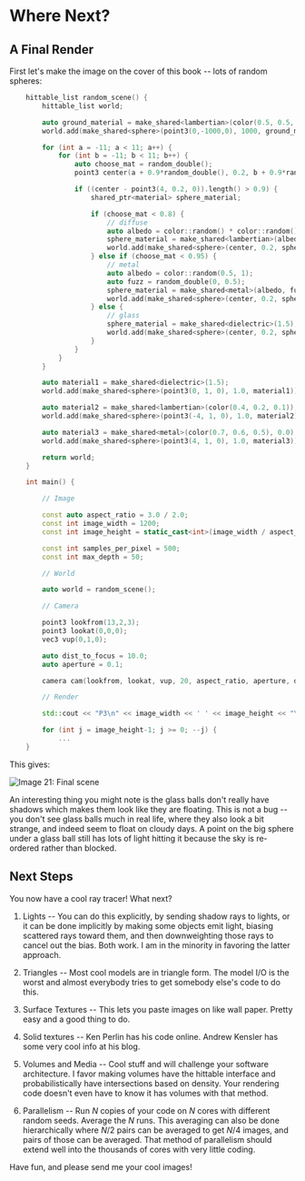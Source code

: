 # Where Next?

## A Final Render

First let's make the image on the cover of this book -- lots of random spheres:

```cpp filename="main.cc | Final scene"
    hittable_list random_scene() {
        hittable_list world;

        auto ground_material = make_shared<lambertian>(color(0.5, 0.5, 0.5));
        world.add(make_shared<sphere>(point3(0,-1000,0), 1000, ground_material));

        for (int a = -11; a < 11; a++) {
            for (int b = -11; b < 11; b++) {
                auto choose_mat = random_double();
                point3 center(a + 0.9*random_double(), 0.2, b + 0.9*random_double());

                if ((center - point3(4, 0.2, 0)).length() > 0.9) {
                    shared_ptr<material> sphere_material;

                    if (choose_mat < 0.8) {
                        // diffuse
                        auto albedo = color::random() * color::random();
                        sphere_material = make_shared<lambertian>(albedo);
                        world.add(make_shared<sphere>(center, 0.2, sphere_material));
                    } else if (choose_mat < 0.95) {
                        // metal
                        auto albedo = color::random(0.5, 1);
                        auto fuzz = random_double(0, 0.5);
                        sphere_material = make_shared<metal>(albedo, fuzz);
                        world.add(make_shared<sphere>(center, 0.2, sphere_material));
                    } else {
                        // glass
                        sphere_material = make_shared<dielectric>(1.5);
                        world.add(make_shared<sphere>(center, 0.2, sphere_material));
                    }
                }
            }
        }

        auto material1 = make_shared<dielectric>(1.5);
        world.add(make_shared<sphere>(point3(0, 1, 0), 1.0, material1));

        auto material2 = make_shared<lambertian>(color(0.4, 0.2, 0.1));
        world.add(make_shared<sphere>(point3(-4, 1, 0), 1.0, material2));

        auto material3 = make_shared<metal>(color(0.7, 0.6, 0.5), 0.0);
        world.add(make_shared<sphere>(point3(4, 1, 0), 1.0, material3));

        return world;
    }

    int main() {

        // Image

        const auto aspect_ratio = 3.0 / 2.0;
        const int image_width = 1200;
        const int image_height = static_cast<int>(image_width / aspect_ratio);

        const int samples_per_pixel = 500;
        const int max_depth = 50;

        // World

        auto world = random_scene();

        // Camera

        point3 lookfrom(13,2,3);
        point3 lookat(0,0,0);
        vec3 vup(0,1,0);

        auto dist_to_focus = 10.0;
        auto aperture = 0.1;

        camera cam(lookfrom, lookat, vup, 20, aspect_ratio, aperture, dist_to_focus);

        // Render

        std::cout << "P3\n" << image_width << ' ' << image_height << "\n255\n";

        for (int j = image_height-1; j >= 0; --j) {
            ...
    }
```

This gives:

![Image 21: Final scene](../images/img-1.21-book1-final.jpg)

An interesting thing you might note is the glass balls don't really have shadows which makes them
look like they are floating. This is not a bug -- you don't see glass balls much in real life, where
they also look a bit strange, and indeed seem to float on cloudy days. A point on the big sphere
under a glass ball still has lots of light hitting it because the sky is re-ordered rather than
blocked.

## Next Steps

You now have a cool ray tracer! What next?

1.  Lights -- You can do this explicitly, by sending shadow rays to lights, or it can be done
    implicitly by making some objects emit light, biasing scattered rays toward them, and then
    downweighting those rays to cancel out the bias. Both work. I am in the minority in favoring
    the latter approach.

2.  Triangles -- Most cool models are in triangle form. The model I/O is the worst and almost
    everybody tries to get somebody else's code to do this.

3.  Surface Textures -- This lets you paste images on like wall paper. Pretty easy and a good thing
    to do.

4.  Solid textures -- Ken Perlin has his code online. Andrew Kensler has some very cool info at his
    blog.

5.  Volumes and Media -- Cool stuff and will challenge your software architecture. I favor making
    volumes have the hittable interface and probabilistically have intersections based on density.
    Your rendering code doesn't even have to know it has volumes with that method.

6.  Parallelism -- Run $N$ copies of your code on $N$ cores with different random seeds. Average
    the $N$ runs. This averaging can also be done hierarchically where $N/2$ pairs can be averaged
    to get $N/4$ images, and pairs of those can be averaged. That method of parallelism should
    extend well into the thousands of cores with very little coding.

Have fun, and please send me your cool images!
